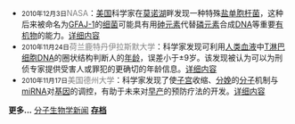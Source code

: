 <!-- 添加新闻资迅的建议：如果您发现一条有关生物化学的新闻，请在下方编辑其概要。请在新闻条目前用小字体添加其发生日期，用灰色字体标明新闻来源。并在该新闻结尾处提供可查阅详细内容的链接。当您认为有新闻已过时，可将其移至存档中。请确保新闻是按发生先后由上至下排列的。 
-->  
* <small>2010年12月3日</small><font color="gray">NASA</font>：[[美国|美国]]科学家在[[莫诺湖|莫诺湖]]畔发现一种特殊[[盐单胞杆菌|盐单胞杆菌]]，这种后来被命名为[[GFAJ-1|GFAJ-1]]的[[细菌|细菌]]可能具有用[[砷元素|砷元素]]代替[[磷元素|磷元素]]合成[[DNA|DNA]]等重要[[有机物|有机物]]的能力。[http://www.sciscape.org/news_detial.php?news_id=2639 详细内容] 
* <small>2010年11月24日</small><font color="gray">荷兰鹿特丹伊拉斯默大学</font>：科学家发现可利用[[人类|人类]][[血液|血液]]中[[T淋巴细胞|T淋巴细胞]][[DNA|DNA]]的圈状结构判断人的[[年龄|年龄]]，误差小于±9岁。该发现被认为可以为刑侦专家提供受害人或罪犯的更确切的年龄信息。[http://www.sciscape.org/news_detial.php?news_id=2632 详细内容] 
* <small>2010年11月17日</small><font color="gray">美国德州大学</font>：科学家发现了使[[子宫|子宫]]收缩、[[分娩|分娩]]的[[分子|分子]]机制与[[miRNA|miRNA]]对[[基因|基因]]的调控，有助于未来对[[早产|早产]]的预防疗法的开发。[http://www.sciscape.org/news_detial.php?news_id=2627 详细内容] 
<!--请勿在这行字以下的区域 内编辑新闻 -->  
'''更多...''' [http://www.newswise.com/libraries/scinews/?action=search&section=0&sort=0&q1=molecular 分子生物学新闻] 
'''[[Portal:分子生物学/分子生物学新闻/新闻存档|存档]]'''